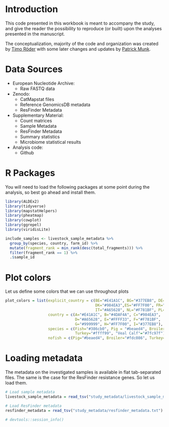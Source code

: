 # Introduction {-}

This code presented in this workbook is meant to accompany the study,
and give the reader the possibility to reproduce (or built) upon the analyses
presented in the manuscript.

The conceptualization, majority of the code and organization was 
created by [Timo Röder](https://0000-0001-6841-4056) with some later changes and updates 
by [Patrick Munk](https://orcid.org/0000-0001-8813-4019).

# Data Sources {-}

* European Nucleotide Archive:
  + Raw FASTQ data
* Zenodo:
  + CatMapstat files
  + Reference GenomicsDB metadata
  + ResFinder Metadata
* Supplementary Material:
  + Count matrices
  + Sample Metadata
  + ResFinder Metadata
  + Summary statistics
  + Microbiome statistical results
* Analysis code:
  + Github

# R Packages {-}
You will need to load the following packages at some point during the analysis,
so best go ahead and install them.
```r
library(ALDEx2)
library(tidyverse)
library(mapstatHelpers)
library(pheatmap)
library(cowplot)
library(ggrepel)
library(viridisLite)

include_samples <- livestock_sample_metadata %>% 
  group_by(species, country, farm_id) %>% 
  mutate(fragment_rank = min_rank(desc(total_fragments))) %>% 
  filter(fragment_rank == 1) %>% 
  .$sample_id
```
# Plot colors
Let us define some colors that we can use throughout plots
```r
plot_colors = list(explicit_country = c(BE="#E41A1C", BG="#377EB8", DE="#4DAF4A", 
                                        DK="#984EA3",ES="#FF7F00", FR="#FFFF33", 
                                        IT="#A65628", NL="#F781BF", PL="#999999"),
                   country = c(A="#E41A1C", B="#4DAF4A", C="#984EA3", 
                               D="#A65628", E="#FFFF33", F="#F781BF", 
                               G="#999999", H="#FF7F00", I="#377EB8"),
                   species = c(Fish="#386cb0", Pig = "#beaed4", Broiler="#fdc086", 
                               Turkey="#ffff99", "Veal Calf"="#7fc97f"),
                   nofish = c(Pig="#beaed4", Broiler="#fdc086", Turkey="#ffff99", "Veal Calf"="#7fc97f"))
```

# Loading metadata
The metadata on the investigated samples is available in flat tab-separated files.
The same is the case for the ResFinder resistance genes. So let us load them.

```r
# Load sample metadata
livestock_sample_metadata = read_tsv("study_metadata/livestock_sample_metadata.txt")

# Load ResFinder metadata
resfinder_metadata = read_tsv("study_metadata/resfinder_metadata.txt")
```


```r
# devtools::session_info()
```

